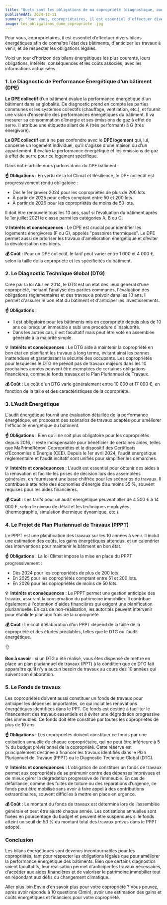 ```yaml
---
title: "Quels sont les obligations de ma copropriété (diagnostique, audit…) ? "
publishedAt: 2024-12-11
summary: "Pour vous, copropriétaires, il est essentiel d’effectuer divers bilans énergétiques afin de connaître l’état des bâtiments, d'anticiper les travaux à venir, et de respecter les obligations légales. "
image: les_obligations_dune_copropriete .jpg
---
```


Pour vous, copropriétaires, il est essentiel d’effectuer divers bilans énergétiques afin de connaître l’état des bâtiments, d'anticiper les travaux à venir, et de respecter les obligations légales. 

Voici un tour d’horizon des bilans énergétiques les plus courants, leurs obligations, intérêts, conséquences et les coûts associés, avec les informations actualisées.

### 1. Le Diagnostic de Performance Énergétique d’un bâtiment (DPE)

**Le DPE collectif** d’un bâtiment évalue la performance énergétique d'un bâtiment dans sa globalité. Ce diagnostic prend en compte les parties communes et les systèmes collectifs (chauffage, ventilation, etc.), et fournit une vision d’ensemble des performances énergétiques du bâtiment. Il va mesurer sa consommation d’énergie et ses émissions de gaz à effet de serre. Il attribue une étiquette allant de A (très performant) à G (très énergivore).

**Le DPE collectif** est à ne pas confondre avec le **DPE logement** qui, lui, concerne un logement individuel, qu'il s'agisse d'une maison ou d'un appartement. Il évalue la performance énergétique et les émissions de gaz à effet de serre pour ce logement spécifique. 

Dans notre article nous parlons donc du DPE bâtiment.

**☝️ Obligations** : En vertu de la loi Climat et Résilience, le DPE collectif est progressivement rendu obligatoire :

- Dès le 1er janvier 2024 pour les copropriétés de plus de 200 lots.
- À partir de 2025 pour celles comptant entre 50 et 200 lots.
- À partir de 2026 pour les copropriétés de moins de 50 lots.

Il doit être renouvelé tous les 10 ans, sauf si l’évaluation du bâtiment après le 1er juillet 2021 le classe parmi les catégories A, B ou C.

**💡 Intérêts et conséquences** : Le DPE est crucial pour identifier les logements énergivores (F ou G), appelés "passoires thermiques". Le DPE permet aussi de prioriser les travaux d'amélioration énergétique et d’éviter la dévalorisation des biens.

**💰 Coût** : Pour un DPE collectif, le tarif peut varier entre 1 000 et 4 000 €, selon la taille de la copropriété et les spécificités du bâtiment.

### 2. Le Diagnostic Technique Global (DTG)

Créé par la loi Alur en 2014, le DTG est un état des lieux général d'une copropriété, incluant l’analyse des parties communes, l'évaluation des obligations réglementaires et des travaux à prévoir dans les 10 ans. Il permet d'assurer le bon état du bâtiment et d'anticiper les investissements.

**☝️ Obligations** :

- Il est obligatoire pour les bâtiments mis en copropriété depuis plus de 10 ans ou lorsqu’un immeuble a subi une procédure d’insalubrité.
- Dans les autres cas, il est facultatif mais peut être voté en assemblée générale à la majorité simple.

**💡  Intérêts et conséquences** : Le DTG aide à maintenir la copropriété en bon état en planifiant les travaux à long terme, évitant ainsi les pannes inattendues et garantissant la sécurité des occupants. Les copropriétés pour lesquelles le DTG ne prévoit pas de travaux majeurs dans les 10 prochaines années peuvent être exemptées de certaines obligations financières, comme le fonds travaux et le Plan Pluriannuel de Travaux.

**💰 Coût** : Le coût d'un DTG varie généralement entre 10 000 et 17 000 €, en fonction de la taille et des caractéristiques de la copropriété.

### 3. L’Audit Énergétique

L'audit énergétique fournit une évaluation détaillée de la performance énergétique, en proposant des scénarios de travaux adaptés pour améliorer l'efficacité énergétique du bâtiment.

**☝️ Obligations** : Bien qu’il ne soit plus obligatoire pour les copropriétés depuis 2016, il reste indispensable pour bénéficier de certaines aides, telles que MaPrimeRénov’ Copropriétés et le dispositif des Certificats d’Économies d’Énergie (CEE). Depuis le 1er avril 2024, l'audit énergétique réglementaire et l'audit incitatif sont unifiés pour simplifier les démarches.

**💡  Intérêts et conséquences** : L’audit est essentiel pour obtenir des aides à la rénovation et facilite les prises de décision lors des assemblées générales, en fournissant une base chiffrée pour les scénarios de travaux. Il contribue à atteindre des économies d’énergie d’au moins 35 %, souvent requises pour les aides financières.

**💰 Coût** : Les tarifs pour un audit énergétique peuvent aller de 4 500 € à 14 000 €, selon le niveau de détail et les techniques employées (thermographie, simulation thermique dynamique, etc.).

### 4. Le Projet de Plan Pluriannuel de Travaux (PPPT)

Le PPPT est une planification des travaux sur les 10 années à venir. Il inclut une estimation des coûts, les gains énergétiques attendus, et un calendrier des interventions pour maintenir le bâtiment en bon état.

**☝️ Obligations** : La loi Climat impose la mise en place du PPPT progressivement :

- Dès 2024 pour les copropriétés de plus de 200 lots.
- En 2025 pour les copropriétés comptant entre 51 et 200 lots.
- En 2026 pour les copropriétés de moins de 50 lots.

**💡  Intérêts et conséquences** : Le PPPT permet une gestion anticipée des travaux, assurant la conservation du patrimoine immobilier. Il contribue également à l'obtention d'aides financières qui exigent une planification pluriannuelle. En cas de non-réalisation, les autorités peuvent intervenir pour établir le plan aux frais de la copropriété.

**💰 Coût** : Le coût d'élaboration d’un PPPT dépend de la taille de la copropriété et des études préalables, telles que le DTG ou l’audit énergétique.

<aside>
👌

**Bon à savoir** : si un DTG a été réalisé, vous êtes dispensé de mettre en place un plan pluriannuel de travaux (PPT) à la condition que ce DTG fait apparaître qu'il n'y a aucun besoin de travaux au cours des 10 années qui suivent son élaboration.

</aside>

### **5. Le Fonds de travaux**

Les copropriétés doivent aussi constituer un fonds de travaux pour anticiper les dépenses importantes, ce qui inclut les rénovations énergétiques identifiées dans le PPT. Ce fonds est destiné à faciliter le financement des travaux essentiels et à éviter une dégradation progressive des immeubles. Ce fonds doit être constitué par toutes les copropriétés de plus de 10 ans.

**☝️ Obligations** : Les copropriétés doivent constituer ce fonds par une cotisation annuelle de chaque copropriétaire, qui ne peut être inférieure à 5 % du budget prévisionnel de la copropriété. Cette réserve est principalement destinée à financer les travaux identifiés dans le Plan Pluriannuel de Travaux (PPPT) ou le Diagnostic Technique Global (DTG).

**💡  Intérêts et conséquences** : L’obligation de constituer un fonds de travaux permet aux copropriétés de se prémunir contre des dépenses imprévues et de mieux gérer la dégradation progressive de l’immeuble. En cas de défaillance, comme des fuites de toiture ou des réparations d’urgence, ce fonds peut être mobilisé sans avoir à faire appel à des contributions extraordinaires, souvent difficiles à mettre en place en urgence.

**💰 Coût** : Le montant du fonds de travaux est déterminé lors de l’assemblée générale et peut être ajusté chaque année. Les cotisations annuelles sont fixées en pourcentage du budget et peuvent être suspendues si le fonds atteint un seuil de 50 % du montant total des travaux prévus dans le PPPT adopté.

### Conclusion

Les bilans énergétiques sont devenus incontournables pour les copropriétés, tant pour respecter les obligations légales que pour améliorer la performance énergétique des bâtiments. Bien que certains diagnostics soient facultatifs, leur réalisation permet d'anticiper les travaux nécessaires, d’accéder aux aides financières et de valoriser le patrimoine immobilier tout en répondant aux défis du changement climatique.
<Spacer size="54" />

<Card fullWidth>
<Card.Title>Aller plus loin </Card.Title>
<Card.Body>
Envie d’en savoir plus pour votre copropriété ? Vous pouvez, après avoir répondu à 10 questions (3min), avoir une estimation des gains et coûts énergétiques et financiers pour votre copropriété.
<CTA eventName="Blog"/>
</Card.Body>
</Card>
